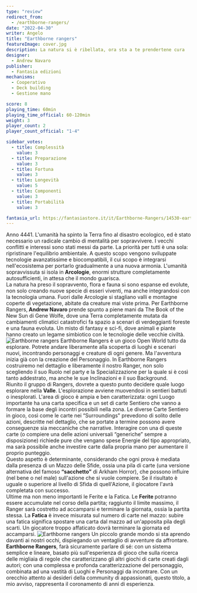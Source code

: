 ```yaml
---
type: "review"
redirect_from:
  - /earthborne-rangers/
date: "2022-04-30"
writer: Angelo
title: "Earthborne rangers"
featureImage: cover.jpg
description: La natura si è ribellata, ora sta a te prendertene cura
designer:
  - Andrew Navaro
publisher:
  - Fantasia edizioni
mechanisms:
  - Cooperativo
  - Deck building
  - Gestione mano

score: 8
playing_time: 60min
playing_time_official: 60-120min
weight: 3
player_count: 2
player_count_official: "1-4"

sidebar_votes:
  - title: Complessità
    value: 3
  - title: Preparazione
    value: 3
  - title: Fortuna
    value: 3
  - title: Longevità
    value: 5
  - title: Componenti
    value: 3
  - title: Portabilità
    value: 3

fantasia_url: https://fantasiastore.it/it/Earthborne-Rangers/14530-earthborne-rangers-set-base-albero-treedom.html
---
```


<Setting>
  Anno 4441. L'umanità ha spinto la Terra fino al disastro ecologico, ed è stato
  necessario un radicale cambio di mentalità per sopravvivere. I vecchi
  conflitti e interessi sono stati messi da parte. La priorità per tutti è una
  sola: ripristinare l'equilibrio ambientale. A questo scopo vengono sviluppate
  tecnologie avanzatissime e biocompatibili, il cui scopo è integrarsi
  nell'ecosistema per portarlo gradualmente a una nuova armonia. L'umanità
  sopravvissuta si isola in <strong>Arcologie</strong>, enormi strutture
  completamente autosufficienti, in attesa che il mondo guarisca.
  <br /> La natura ha preso il sopravvento, flora e fauna si sono espanse ed evolute,
  non solo creando nuove specie di esseri viventi, ma anche integrandosi con la tecnologia
  umana. Fuori dalle Arcologie si stagliano valli e montagne coperte di vegetazione,
  abitate da creature mai viste prima. Per Earthborne Rangers,<strong>
    Andrew Navaro
  </strong> prende spunto a piene mani da The Book of the New Sun di Gene Wolfe,
  dove una Terra completamente mutata da cambiamenti climatici catastrofici fa spazio
  a scenari di verdeggianti foreste e una fauna evoluta. Un misto di fantasy e sci-fi,
  dove animali e piante hanno creato un legame simbiotico con le tecnologie delle
  vecchie civiltà.
</Setting>

<img src="./game1.jpg" alt="Earthborne rangers" />

<Rules>
  Earthborne Rangers è un gioco Open World tutto da esplorare. Potrete andare
  liberamente alla scoperta di luoghi e scenari nuovi, incontrando personaggi e
  creature di ogni genere. Ma l'avventura inizia già con la creazione del
  Personaggio. In Earthborne Rangers costruiremo nel dettaglio e liberamente il
  nostro Ranger, non solo scegliendo il suo Ruolo nel party e la
  Specializzazione per la quale si è così tanto addestrato, ma anche le sue
  Inclinazioni e il suo Background. <br /> Riunito il gruppo di Rangers, dovrete
  a questo punto decidere quale luogo esplorare nella <strong>Valle</strong>.
  L'esplorazione avviene muovendosi in sentieri battuti o inesplorati. L'area di
  gioco è ampia e ben caratterizzata: ogni Luogo importante ha una carta
  specifica e un set di carte Sentiero che vanno a formare la base degli
  incontri possibili nella zona. Le diverse Carte Sentiero in gioco, così come
  le carte nei “Surroundings" prevedono di solito delle azioni, descritte nel
  dettaglio, che se portate a termine possono avere conseguenze sia meccaniche
  che narrative. Interagire con una di queste carte (o compiere una delle azioni
  universali “generiche” sempre a disposizione) richiede pure che vengano spese
  Energie del tipo appropriato, ma sarà possibile anche investire carte dalla
  propria mano per aumentare il proprio punteggio. <br />
  Questo aspetto è determinante, considerando che ogni prova è mediata dalla presenza
  di un Mazzo delle Sfide, ossia una pila di carte (una versione alternativa del
  famoso <strong>“sacchetto”</strong> di Arkham Horror), che possono influire (nel
  bene o nel male) sull'azione che si vuole compiere. Se il risultato è uguale o
  superiore al livello di Sfida di quell'Azione, il giocatore l'avrà completata con
  successo.
  <br />
  Ultime ma non meno importanti le Ferite e la Fatica. Le <strong>
    Ferite
  </strong> potranno essere accumulate nel corso della partita; raggiunto il limite
  massimo, il Ranger sarà costretto ad accamparsi e terminare la giornata, ossia
  la partita stessa. La <strong>Fatica</strong> è invece misurata sul numero di carte
  nel mazzo: subire una fatica significa spostare una carta dal mazzo ad un'apposita
  pila degli scarti. Un giocatore troppo affaticato dovrà terminare la giornata ed
  accamparsi.
</Rules>

<img src="./game2.png?t=1" alt="Earthborne rangers" />

<Feedback>
  Un piccolo grande mondo si sta aprendo davanti ai nostri occhi, dispiegando un
  ventaglio di avventure da affrontare. <strong>Earthborne Rangers</strong>,
  farà sicuramente parlare di sé: con un sistema semplice e lineare, basato più
  sull'esperienza di gioco che sulla ricerca delle migliaia di regole che
  caratterizzano gli altri giochi di carte creati dagli autori; con una
  complessa e profonda caratterizzazione del personaggio, combinata ad una
  vastità di Luoghi e Personaggi da incontrare. Con un orecchio attento ai
  desideri della community di appassionati, questo titolo, a mio avviso,
  rappresenta il coronamento di anni di esperienza.
</Feedback>
